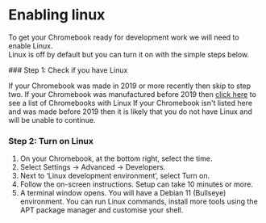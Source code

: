 
# Enabling linux

To get your Chromebook ready for development work we will need to enable Linux.  
Linux is off by default but you can turn it on with the simple steps below.  

<Steps>
  ### Step 1: Check if you have Linux

  If your Chromebook was made in 2019 or more recently then skip to step two.
  If your Chromebook was manufactured before 2019 then [click here](https://sites.google.com/a/chromium.org/dev/chromium-os/chrome-os-systems-supporting-linux) to see a list of Chromebooks with Linux
  <Callout type="warning" emoji="⚠️">
    If your Chromebook isn't listed here and was made before 2019 then it is likely that you do not have Linux and will be unable to continue.
  </Callout> 

  ### Step 2: Turn on Linux

  1. On your Chromebook, at the bottom right, select the time.
  2. Select Settings -> Advanced -> Developers.
  3. Next to ‘Linux development environment’, select Turn on.
  4. Follow the on-screen instructions. Setup can take 10 minutes or more.
  5. A terminal window opens. You will have a Debian 11 (Bullseye) environment. You can run Linux commands, install more tools using the APT package manager and customise your shell.
</Steps>

<Cards num="1">
  <Card
    title="Complete the install with our Ubuntu Guide"
    arrow="true"
    href="./ubuntu/"
  />
</Cards>